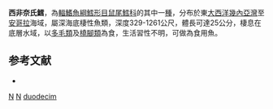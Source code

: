 {{Speciesbox
| taxon = Nezumia duodecim
| status = NE
| status_system = iucn3.1
| trend = unknow
| binomial_authority = [[Iwamoto|Iwamoto]], 1970
| synonyms =  
}}
'''西非奈氏鱈'''，為[[輻鰭魚綱|輻鰭魚綱]][[鱈形目|鱈形目]][[鼠尾鱈科|鼠尾鱈科]]的其中一[[種|種]]，分布於東[[大西洋|大西洋]][[幾內亞灣|幾內亞灣]]至[[安哥拉|安哥拉]]海域，屬深海底棲性魚類，深度329-1261公尺，體長可達25公分，棲息在底層水域，以[[多毛類|多毛類]]及[[橈腳類|橈腳類]]為食，生活習性不明，可做為食用魚。

==参考文献==
*{{FishBase_species|genus=Nezumia|species=duodecim|year=2016|month=1}}

{{taxonbar}}
[[Category:1970年描述的鱼类|N]]
[[Category:食用魚|N]]
[[Category:奈氏鱈屬|duodecim]]